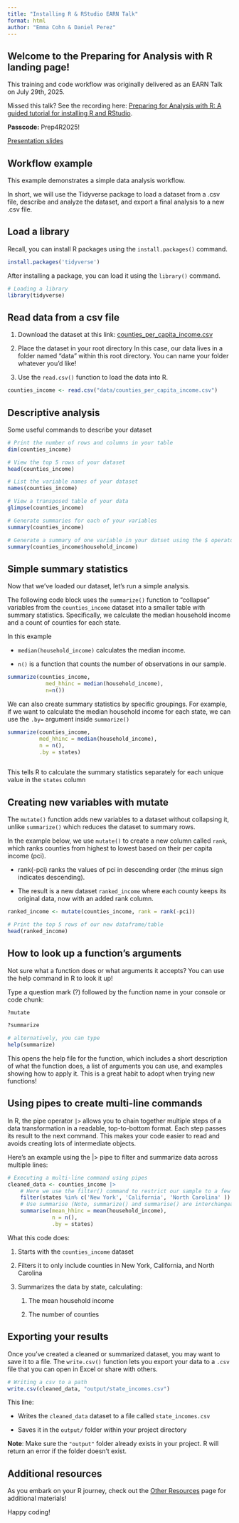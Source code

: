 ```yaml
---
title: "Installing R & RStudio EARN Talk"
format: html
author: "Emma Cohn & Daniel Perez"
---
```


## Welcome to the Preparing for Analysis with R landing page!

This training and code workflow was originally delivered as an EARN Talk on July 29th, 2025.

Missed this talk? See the recording here: [Preparing for Analysis with R: A guided tutorial for installing R and RStudio](https://us06web.zoom.us/rec/share/NfQbs0nb4BWsxZQw8NoKzJV3fhowtRXxKwc_UqjYFYgCRkgmywnCw4uw9lESnBL7.Xk7du8aT4P-K7YLB).

**Passcode:** Prep4R2025!

[Presentation slides](https://github.com/Economic/earn_code_library/blob/main/supp_files/R_prep_webinar_slides.pdf)

## Workflow example

This example demonstrates a simple data analysis workflow.

In short, we will use the Tidyverse package to load a dataset from a .csv file, describe and analyze the dataset, and export a final analysis to a new .csv file.

## Load a library

Recall, you can install R packages using the `install.packages()` command.

```r
install.packages('tidyverse')
```

After installing a package, you can load it using the `library()` command.

```r
# Loading a library 
library(tidyverse)
```

## Read data from a csv file

1.  Download the dataset at this link: [counties_per_capita_income.csv](https://github.com/Economic/earn_code_library/blob/main/data/counties_per_capita_income.csv)

2.  Place the dataset in your root directory In this case, our data lives in a folder named "data" within this root directory. You can name your folder whatever you'd like!

3.  Use the `read.csv()` function to load the data into R.

```r
counties_income <- read.csv("data/counties_per_capita_income.csv")
```

## Descriptive analysis

Some useful commands to describe your dataset

```r
# Print the number of rows and columns in your table 
dim(counties_income)

# View the top 5 rows of your dataset
head(counties_income)

# List the variable names of your dataset
names(counties_income)

# View a transposed table of your data
glimpse(counties_income)

# Generate summaries for each of your variables
summary(counties_income)

# Generate a summary of one variable in your datset using the $ operator
summary(counties_income$household_income)

```

## Simple summary statistics

Now that we've loaded our dataset, let's run a simple analysis.

The following code block uses the `summarize()` function to "collapse" variables from the `counties_income` dataset into a smaller table with summary statistics. Specifically, we calculate the median household income and a count of counties for each state.

In this example

-   `median(household_income)` calculates the median income.

-   `n()` is a function that counts the number of observations in our sample.

```r

summarize(counties_income,
            med_hhinc = median(household_income),
            n=n())

```

We can also create summary statistics by specific groupings. For example, if we want to calculate the median household income for each state, we can use the `.by=` argument inside `summarize()`

```r

summarize(counties_income, 
          med_hhinc = median(household_income), 
          n = n(), 
          .by = states)
  
```

This tells R to calculate the summary statistics separately for each unique value in the `states` column

## Creating new variables with mutate

The `mutate()` function adds new variables to a dataset without collapsing it, unlike `summarize()` which reduces the dataset to summary rows.

In the example below, we use `mutate()` to create a new column called `rank`, which ranks counties from highest to lowest based on their per capita income (pci).

-   rank(-pci) ranks the values of pci in descending order (the minus sign indicates descending).

-   The result is a new dataset `ranked_income` where each county keeps its original data, now with an added rank column.

```r

ranked_income <- mutate(counties_income, rank = rank(-pci))

# Print the top 5 rows of our new dataframe/table
head(ranked_income)

```

## How to look up a function's arguments

Not sure what a function does or what arguments it accepts? You can use the help command in R to look it up!

Type a question mark (?) followed by the function name in your console or code chunk:

```r

?mutate

?summarize

# alternatively, you can type
help(summarize)

```

This opens the help file for the function, which includes a short description of what the function does, a list of arguments you can use, and examples showing how to apply it. This is a great habit to adopt when trying new functions!

## Using pipes to create multi-line commands

In R, the pipe operator `|>` allows you to chain together multiple steps of a data transformation in a readable, top-to-bottom format. Each step passes its result to the next command. This makes your code easier to read and avoids creating lots of intermediate objects.

Here's an example using the \|\> pipe to filter and summarize data across multiple lines:

```r

# Executing a multi-line command using pipes 
cleaned_data <- counties_income |>
    # Here we use the filter() command to restrict our sample to a few states
    filter(states %in% c('New York', 'California', 'North Carolina' )) |>
    # Use summarise (Note, summarize() and summarise() are interchangeable. British spelling fans, rejoice!)
    summarise(mean_hhinc = mean(household_income), 
              n = n(), 
              .by = states)

```

What this code does:

1.  Starts with the `counties_income` dataset

2.  Filters it to only include counties in New York, California, and North Carolina

3.  Summarizes the data by state, calculating:

    1.  The mean household income

    2.  The number of counties

## Exporting your results

Once you've created a cleaned or summarized dataset, you may want to save it to a file. The `write.csv()` function lets you export your data to a `.csv` file that you can open in Excel or share with others.

```r

# Writing a csv to a path
write.csv(cleaned_data, "output/state_incomes.csv")
```

This line:

-   Writes the `cleaned_data` dataset to a file called `state_incomes.csv`

-   Saves it in the `output/` folder within your project directory

**Note**: Make sure the `"output"` folder already exists in your project. R will return an error if the folder doesn’t exist.

## Additional resources

As you embark on your R journey, check out the [Other Resources](resources.qmd) page for additional materials!

Happy coding!